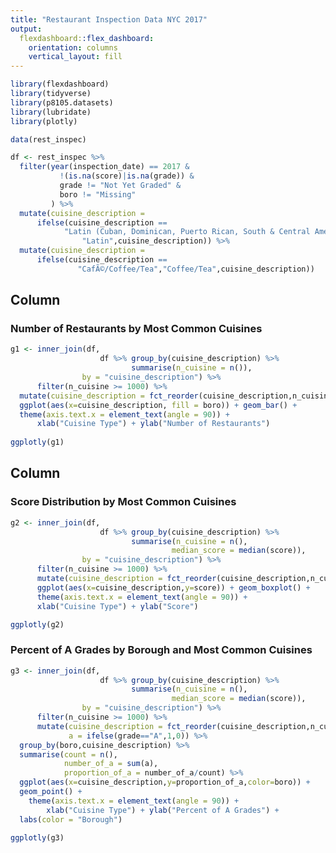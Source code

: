 ```yaml
---
title: "Restaurant Inspection Data NYC 2017"
output: 
  flexdashboard::flex_dashboard:
    orientation: columns
    vertical_layout: fill
---
```


```r
library(flexdashboard)
library(tidyverse)
library(p8105.datasets)
library(lubridate)
library(plotly)

data(rest_inspec)

df <- rest_inspec %>% 
  filter(year(inspection_date) == 2017 &
           !(is.na(score)|is.na(grade)) &
           grade != "Not Yet Graded" &
           boro != "Missing"
         ) %>%
  mutate(cuisine_description = 
      ifelse(cuisine_description ==
            "Latin (Cuban, Dominican, Puerto Rican, South & Central American)",
                "Latin",cuisine_description)) %>%
  mutate(cuisine_description =
      ifelse(cuisine_description ==
               "CafÃ©/Coffee/Tea","Coffee/Tea",cuisine_description))
```

Column {data-width=650}
-----------------------------------------------------------------------

### Number of Restaurants by Most Common Cuisines

```r
g1 <- inner_join(df, 
                    df %>% group_by(cuisine_description) %>%
                           summarise(n_cuisine = n()), 
                by = "cuisine_description") %>%
      filter(n_cuisine >= 1000) %>%
  mutate(cuisine_description = fct_reorder(cuisine_description,n_cuisine)) %>%
  ggplot(aes(x=cuisine_description, fill = boro)) + geom_bar() +
  theme(axis.text.x = element_text(angle = 90)) +
      xlab("Cuisine Type") + ylab("Number of Restaurants")
  
ggplotly(g1)
```

Column {data-width=350}
-----------------------------------------------------------------------

### Score Distribution by Most Common Cuisines

```r
g2 <- inner_join(df, 
                    df %>% group_by(cuisine_description) %>%
                           summarise(n_cuisine = n(),
                                    median_score = median(score)), 
                by = "cuisine_description") %>%
      filter(n_cuisine >= 1000) %>%
      mutate(cuisine_description = fct_reorder(cuisine_description,n_cuisine)) %>%
      ggplot(aes(x=cuisine_description,y=score)) + geom_boxplot() +
      theme(axis.text.x = element_text(angle = 90)) +
      xlab("Cuisine Type") + ylab("Score")

ggplotly(g2)
```

### Percent of A Grades by Borough and Most Common Cuisines

```r
g3 <- inner_join(df, 
                    df %>% group_by(cuisine_description) %>%
                           summarise(n_cuisine = n(),
                                    median_score = median(score)), 
                by = "cuisine_description") %>%
      filter(n_cuisine >= 1000) %>%
      mutate(cuisine_description = fct_reorder(cuisine_description,n_cuisine),
             a = ifelse(grade=="A",1,0)) %>%
  group_by(boro,cuisine_description) %>%
  summarise(count = n(),
            number_of_a = sum(a),
            proportion_of_a = number_of_a/count) %>%
  ggplot(aes(x=cuisine_description,y=proportion_of_a,color=boro)) +
  geom_point() +
    theme(axis.text.x = element_text(angle = 90)) +
        xlab("Cuisine Type") + ylab("Percent of A Grades") +
  labs(color = "Borough")

ggplotly(g3)
```

